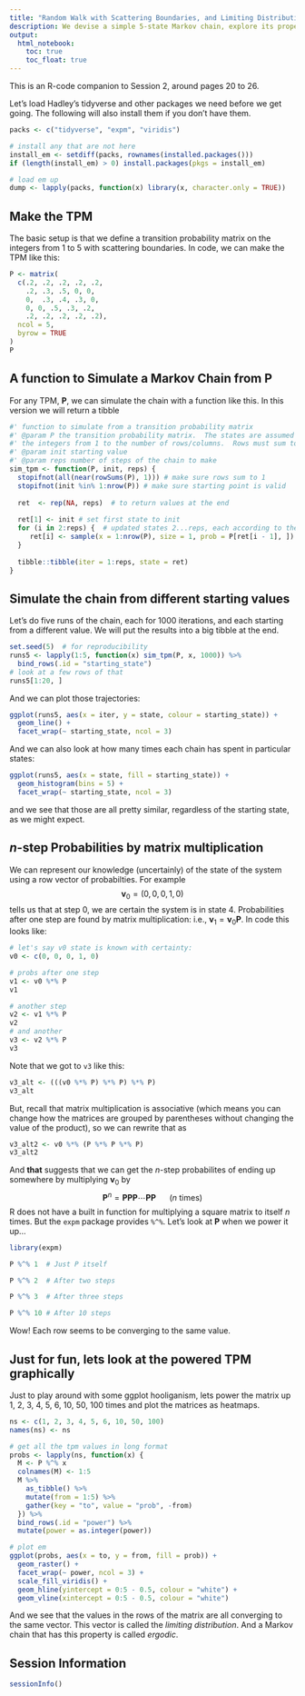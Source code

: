 ```yaml
---
title: "Random Walk with Scattering Boundaries, and Limiting Distributions"
description: We devise a simple 5-state Markov chain, explore its properties, simulate from it and observe the consequences of the Weak Law of Large numbers for ergodic chains.
output: 
  html_notebook:
    toc: true
    toc_float: true
---
```


\usepackage{blkarray}
\usepackage{amsmath}
\newcommand{\bm}{\boldsymbol}

This is an R-code companion to Session 2, around pages 20 to 26.

Let's load Hadley's tidyverse and other packages we need before we get going.  The following
will also install them if you don't have them. 
```r
packs <- c("tidyverse", "expm", "viridis")

# install any that are not here
install_em <- setdiff(packs, rownames(installed.packages()))
if (length(install_em) > 0) install.packages(pkgs = install_em)

# load em up
dump <- lapply(packs, function(x) library(x, character.only = TRUE))
```

## Make the TPM



The basic setup is that we define a transition probability matrix on the 
integers from 1 to 5 with scattering boundaries.   In code, we can make the 
TPM like this:
```r
P <- matrix(
  c(.2, .2, .2, .2, .2,
    .2, .3, .5, 0, 0,
    0,  .3, .4, .3, 0,
    0, 0, .5, .3, .2,
    .2, .2, .2, .2, .2),
  ncol = 5,
  byrow = TRUE
)
P
```


## A function to Simulate a Markov Chain from $\mathbf{P}$

For any TPM, $\mathbf{P}$, we can simulate the chain with a function like this.  In this
version we will return a tibble
```r
#' function to simulate from a transition probability matrix
#' @param P the transition probability matrix.  The states are assumed to be
#' the integers from 1 to the number of rows/columns.  Rows must sum to one.
#' @param init starting value
#' @param reps number of steps of the chain to make
sim_tpm <- function(P, init, reps) {
  stopifnot(all(near(rowSums(P), 1))) # make sure rows sum to 1
  stopifnot(init %in% 1:nrow(P)) # make sure starting point is valid
  
  ret  <- rep(NA, reps)  # to return values at the end
  
  ret[1] <- init # set first state to init
  for (i in 2:reps) {  # updated states 2...reps, each according to the previous and P
     ret[i] <- sample(x = 1:nrow(P), size = 1, prob = P[ret[i - 1], ])
  }
  
  tibble::tibble(iter = 1:reps, state = ret)
}
```

## Simulate the chain from different starting values

Let's do five runs of the chain, each for 1000 iterations, and each starting from a different
value.  We will put the results into a big tibble at the end.
```r
set.seed(5)  # for reproducibility
runs5 <- lapply(1:5, function(x) sim_tpm(P, x, 1000)) %>%
  bind_rows(.id = "starting_state")
# look at a few rows of that
runs5[1:20, ]
```

And we can plot those trajectories:
```r
ggplot(runs5, aes(x = iter, y = state, colour = starting_state)) +
  geom_line() +
  facet_wrap(~ starting_state, ncol = 3)
```

And we can also look at how many times each chain has spent in particular states:
```r
ggplot(runs5, aes(x = state, fill = starting_state)) +
  geom_histogram(bins = 5) +
  facet_wrap(~ starting_state, ncol = 3)
```

and we see that those are all pretty similar, regardless of the starting state, as we 
might expect.

## $n$-step Probabilities by matrix multiplication

We can represent our knowledge (uncertainly) of the state of the system using a row vector
of probabilties.  For example
$$
\boldsymbol{v}_0 = (0, 0, 0, 1, 0)
$$
tells us that at step 0, we are certain the system is in state 4.  Probabilities after one step
are found by matrix multiplication: i.e., $\boldsymbol{v}_1 = \boldsymbol{v}_0\mathbf{P}$.  In code
this looks like:
```r
# let's say v0 state is known with certainty:
v0 <- c(0, 0, 0, 1, 0)

# probs after one step
v1 <- v0 %*% P
v1

# another step
v2 <- v1 %*% P
v2
# and another
v3 <- v2 %*% P
v3
```

Note that we got to `v3` like this:
```r
v3_alt <- (((v0 %*% P) %*% P) %*% P)
v3_alt
```
But, recall that matrix multiplication is associative (which means you can change how the matrices
are grouped by parentheses without changing the value of the product), so we can rewrite that as
```r
v3_alt2 <- v0 %*% (P %*% P %*% P)
v3_alt2
```

And **that** suggests that we can get the $n$-step probabilites of ending up 
somewhere by multiplying $\boldsymbol{v}_0$ by
$$
\mathbf{P}^n = \mathbf{P}\mathbf{P}\mathbf{P}\cdots \mathbf{P}\mathbf{P} ~~~~~~(n~\mbox{times})
$$
R does not have a built in function for multiplying a square matrix to 
itself $n$ times.  But the `expm` package provides `%^%`.  Let's look at
$\mathbf{P}$ when we power it up...
```r
library(expm)

P %^% 1  # Just P itself

P %^% 2  # After two steps

P %^% 3  # After three steps

P %^% 10 # After 10 steps
```

Wow! Each row seems to be converging to the same value.

## Just for fun, lets look at the powered TPM graphically

Just to play around with some ggplot hooliganism, lets power the matrix up 1, 2, 3, 4, 5, 6, 10, 50, 100
times and plot the matrices as heatmaps.
```r
ns <- c(1, 2, 3, 4, 5, 6, 10, 50, 100)
names(ns) <- ns

# get all the tpm values in long format
probs <- lapply(ns, function(x) {
  M <- P %^% x
  colnames(M) <- 1:5
  M %>% 
    as_tibble() %>%
    mutate(from = 1:5) %>%
    gather(key = "to", value = "prob", -from)
  }) %>%
  bind_rows(.id = "power") %>%
  mutate(power = as.integer(power))

# plot em
ggplot(probs, aes(x = to, y = from, fill = prob)) +
  geom_raster() +
  facet_wrap(~ power, ncol = 3) +
  scale_fill_viridis() +
  geom_hline(yintercept = 0:5 - 0.5, colour = "white") +
  geom_vline(xintercept = 0:5 - 0.5, colour = "white")
```

And we see that the values in the rows of the matrix are all converging to the same
vector.  This vector is called the _limiting distribution_.  And a Markov chain that 
has this property is called _ergodic_.

## Session Information
```r
sessionInfo()
```
